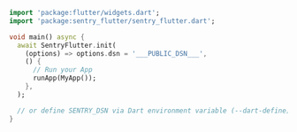 ```dart
import 'package:flutter/widgets.dart';
import 'package:sentry_flutter/sentry_flutter.dart';

void main() async {
  await SentryFlutter.init(
    (options) => options.dsn = '___PUBLIC_DSN___',
    () {
      // Run your App
      runApp(MyApp());
    },
  );

  // or define SENTRY_DSN via Dart environment variable (--dart-define)
}
```
